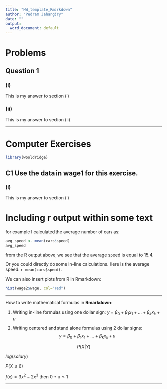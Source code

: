```yaml
---
title: "HW_template_Rmarkdown"
author: "Pedram Jahangiry"
date: ""
output:
  word_document: default
---
```


\newpage

# Problems

## Question 1

### (i) 

This is my answer to section (i)

### (ii)

This is my answer to section (ii)

---------



# Computer Exercises

```r
library(wooldridge)
```

## C1 Use the data in wage1 for this exercise.

### (i) 

This is my answer to section (i)
 







# Including r output within some text 

for example I calculated the average number of cars as: 
```r
avg_speed <- mean(cars$speed)
avg_speed
```

from the R output above, we see that the average speed is equal to 15.4. 

Or you could directly do some in-line calculations. 
Here is the average speed: `r mean(cars$speed)`. 

We can also insert plots from R in Rmarkdown: 


```r
hist(wage2$wage, col="red")
```



-------------


How to write mathematical formulas in **Rmarkdown**: 

1. Writing in-line formulas using one dollar sign: $y=\beta_0 + \beta_1 x_1 + ... + \beta_k x_k + u$


2. Writing centered and stand alone formulas using 2 dollar signs:  $$y=\beta_0 + \beta_1 x_1 + ... + \beta_k x_k + u$$

$$P(X|Y)$$

$log(salary)$

$P(X \le 6)$

$f(x)=3x^2 -2x^3$  then $0 \le x \le 1$

---------------





